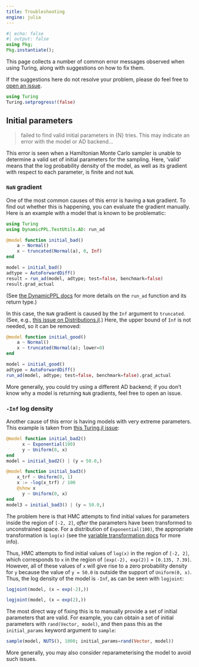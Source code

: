 ```yaml
---
title: Troubleshooting
engine: julia
---
```


```julia
#| echo: false
#| output: false
using Pkg;
Pkg.instantiate();
```

This page collects a number of common error messages observed when using Turing, along with suggestions on how to fix them.

If the suggestions here do not resolve your problem, please do feel free to [open an issue](https://github.com/TuringLang/Turing.jl/issues).

```julia
using Turing
Turing.setprogress!(false)
```

## Initial parameters

> failed to find valid initial parameters in {N} tries. This may indicate an error with the model or AD backend...

This error is seen when a Hamiltonian Monte Carlo sampler is unable to determine a valid set of initial parameters for the sampling.
Here, 'valid' means that the log probability density of the model, as well as its gradient with respect to each parameter, is finite and not `NaN`.

### `NaN` gradient

One of the most common causes of this error is having a `NaN` gradient.
To find out whether this is happening, you can evaluate the gradient manually.
Here is an example with a model that is known to be problematic:

```julia
using Turing
using DynamicPPL.TestUtils.AD: run_ad

@model function initial_bad()
    a ~ Normal()
    x ~ truncated(Normal(a), 0, Inf)
end

model = initial_bad()
adtype = AutoForwardDiff()
result = run_ad(model, adtype; test=false, benchmark=false)
result.grad_actual
```

(See [the DynamicPPL docs](https://turinglang.org/DynamicPPL.jl/stable/api/#AD-testing-and-benchmarking-utilities) for more details on the `run_ad` function and its return type.)

In this case, the `NaN` gradient is caused by the `Inf` argument to `truncated`.
(See, e.g., [this issue on Distributions.jl](https://github.com/JuliaStats/Distributions.jl/issues/1910).)
Here, the upper bound of `Inf` is not needed, so it can be removed:

```julia
@model function initial_good()
    a ~ Normal()
    x ~ truncated(Normal(a); lower=0)
end

model = initial_good()
adtype = AutoForwardDiff()
run_ad(model, adtype; test=false, benchmark=false).grad_actual
```

More generally, you could try using a different AD backend; if you don't know why a model is returning `NaN` gradients, feel free to open an issue.

### `-Inf` log density

Another cause of this error is having models with very extreme parameters.
This example is taken from [this Turing.jl issue](https://github.com/TuringLang/Turing.jl/issues/2476):

```julia
@model function initial_bad2()
	  x ~ Exponential(100)
	  y ~ Uniform(0, x)
end
model = initial_bad2() | (y = 50.0,)

@model function initial_bad3()
    x_trf ~ Uniform(0, 1)
    x := -log(x_trf) / 100
    @show x
	  y ~ Uniform(0, x)
end
model3 = initial_bad3() | (y = 50.0,)
```

The problem here is that HMC attempts to find initial values for parameters inside the region of `[-2, 2]`, _after_ the parameters have been transformed to unconstrained space.
For a distribution of `Exponential(100)`, the appropriate transformation is `log(x)` (see the [variable transformation docs]({{< meta dev-transforms-distributions >}}) for more info).

Thus, HMC attempts to find initial values of `log(x)` in the region of `[-2, 2]`, which corresponds to `x` in the region of `[exp(-2), exp(2)]` = `[0.135, 7.39]`.
However, all of these values of `x` will give rise to a zero probability density for `y` because the value of `y = 50.0` is outside the support of `Uniform(0, x)`.
Thus, the log density of the model is `-Inf`, as can be seen with `logjoint`:

```julia
logjoint(model, (x = exp(-2),))
```

```julia
logjoint(model, (x = exp(2),))
```

The most direct way of fixing this is to manually provide a set of initial parameters that are valid.
For example, you can obtain a set of initial parameters with `rand(Vector, model)`, and then pass this as the `initial_params` keyword argument to `sample`:

```julia
sample(model, NUTS(), 1000; initial_params=rand(Vector, model))
```

More generally, you may also consider reparameterising the model to avoid such issues.
